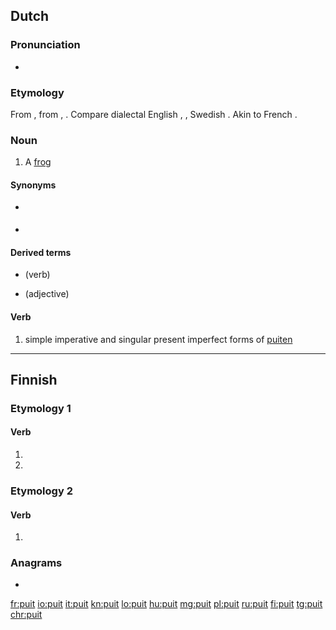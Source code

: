 ==Dutch==

===Pronunciation===
* {{audio|Nl-puit.ogg|Audio|lang=nl}}

===Etymology===
From {{inh|nl|dum|puut||frog}}, from {{inh|nl|gem-pro}} {{m|gem-pro|*put-}}, {{m|gem-pro|*pud-||to swell}}. Compare dialectal English {{m|en|pod||belly}}, {{m|en|pout}}, Swedish {{m|sv|puta||to be swollen}}. Akin to French {{m|fr|bouder}}.

===Noun===
{{nl-noun|m|-en|puitje}}

# {{label|nl|archaic|dialectal}} A [[frog]]

====Synonyms====
* {{l|nl|kikker}} {{g2|m}}
* {{label|nl|archaic}} {{l|nl|vors}} {{g2|m}}

====Derived terms====
* {{l|nl|puiten}} (verb)
* {{l|nl|puitebloot}} (adjective)

====Verb====
# simple imperative and singular present imperfect forms of [[puiten]]

----

==Finnish==

===Etymology 1===

====Verb====
{{head|fi|verb form}}

# {{fi-form of|pr=second-person|pl=singular|mood=indicative|tense=present|puida}}
# {{fi-form of|pr=second-person|pl=singular|mood=indicative|tense=past|puida}}

===Etymology 2===

====Verb====
{{head|fi|verb form}}

# {{fi-form of|pr=second-person|pl=singular|mood=indicative|tense=past|pukea}}

===Anagrams===
* {{l|fi|tipu}}

[[fr:puit]]
[[io:puit]]
[[it:puit]]
[[kn:puit]]
[[lo:puit]]
[[hu:puit]]
[[mg:puit]]
[[pl:puit]]
[[ru:puit]]
[[fi:puit]]
[[tg:puit]]
[[chr:puit]]